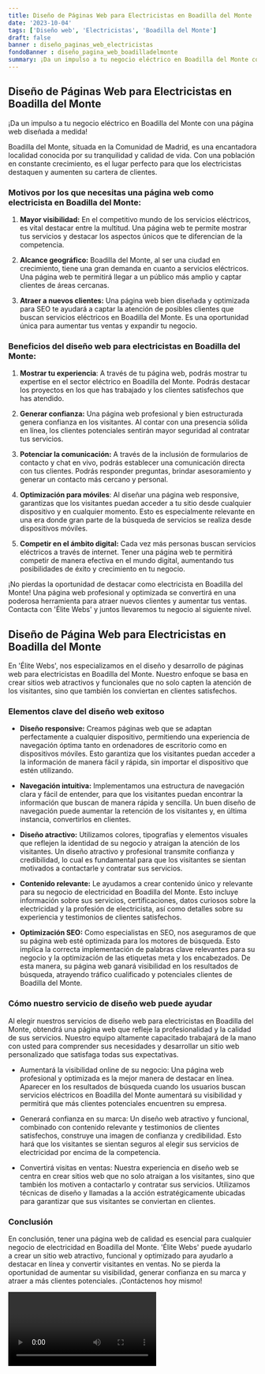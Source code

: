 ```yaml
---
title: Diseño de Páginas Web para Electricistas en Boadilla del Monte
date: '2023-10-04'
tags: ['Diseño web', 'Electricistas', 'Boadilla del Monte']
draft: false
banner : diseño_paginas_web_electricistas
fondoBanner : diseño_pagina_web_boadilladelmonte
summary: ¡Da un impulso a tu negocio eléctrico en Boadilla del Monte con una página web diseñada a medida!
---
```


## Diseño de Páginas Web para Electricistas en Boadilla del Monte

¡Da un impulso a tu negocio eléctrico en Boadilla del Monte con una página web diseñada a medida!

Boadilla del Monte, situada en la Comunidad de Madrid, es una encantadora localidad conocida por su tranquilidad y calidad de vida. Con una población en constante crecimiento, es el lugar perfecto para que los electricistas destaquen y aumenten su cartera de clientes.

### Motivos por los que necesitas una página web como electricista en Boadilla del Monte:

1. **Mayor visibilidad:** En el competitivo mundo de los servicios eléctricos, es vital destacar entre la multitud. Una página web te permite mostrar tus servicios y destacar los aspectos únicos que te diferencian de la competencia.

2. **Alcance geográfico:** Boadilla del Monte, al ser una ciudad en crecimiento, tiene una gran demanda en cuanto a servicios eléctricos. Una página web te permitirá llegar a un público más amplio y captar clientes de áreas cercanas.

3. **Atraer a nuevos clientes:** Una página web bien diseñada y optimizada para SEO te ayudará a captar la atención de posibles clientes que buscan servicios eléctricos en Boadilla del Monte. Es una oportunidad única para aumentar tus ventas y expandir tu negocio.

### Beneficios del diseño web para electricistas en Boadilla del Monte:

1. **Mostrar tu experiencia**: A través de tu página web, podrás mostrar tu expertise en el sector eléctrico en Boadilla del Monte. Podrás destacar los proyectos en los que has trabajado y los clientes satisfechos que has atendido.

2. **Generar confianza:** Una página web profesional y bien estructurada genera confianza en los visitantes. Al contar con una presencia sólida en línea, los clientes potenciales sentirán mayor seguridad al contratar tus servicios.

3. **Potenciar la comunicación:** A través de la inclusión de formularios de contacto y chat en vivo, podrás establecer una comunicación directa con tus clientes. Podrás responder preguntas, brindar asesoramiento y generar un contacto más cercano y personal.

4. **Optimización para móviles**: Al diseñar una página web responsive, garantizas que los visitantes puedan acceder a tu sitio desde cualquier dispositivo y en cualquier momento. Esto es especialmente relevante en una era donde gran parte de la búsqueda de servicios se realiza desde dispositivos móviles.

5. **Competir en el ámbito digital:** Cada vez más personas buscan servicios eléctricos a través de internet. Tener una página web te permitirá competir de manera efectiva en el mundo digital, aumentando tus posibilidades de éxito y crecimiento en tu negocio.

¡No pierdas la oportunidad de destacar como electricista en Boadilla del Monte! Una página web profesional y optimizada se convertirá en una poderosa herramienta para atraer nuevos clientes y aumentar tus ventas. Contacta con 'Élite Webs' y juntos llevaremos tu negocio al siguiente nivel.

<GifSeo />

<Cta />

## Diseño de Página Web para Electricistas en Boadilla del Monte

En 'Élite Webs', nos especializamos en el diseño y desarrollo de páginas web para electricistas en Boadilla del Monte. Nuestro enfoque se basa en crear sitios web atractivos y funcionales que no solo capten la atención de los visitantes, sino que también los conviertan en clientes satisfechos.

### Elementos clave del diseño web exitoso

- **Diseño responsive:** Creamos páginas web que se adaptan perfectamente a cualquier dispositivo, permitiendo una experiencia de navegación óptima tanto en ordenadores de escritorio como en dispositivos móviles. Esto garantiza que los visitantes puedan acceder a la información de manera fácil y rápida, sin importar el dispositivo que estén utilizando.

- **Navegación intuitiva:** Implementamos una estructura de navegación clara y fácil de entender, para que los visitantes puedan encontrar la información que buscan de manera rápida y sencilla. Un buen diseño de navegación puede aumentar la retención de los visitantes y, en última instancia, convertirlos en clientes.

- **Diseño atractivo:** Utilizamos colores, tipografías y elementos visuales que reflejen la identidad de su negocio y atraigan la atención de los visitantes. Un diseño atractivo y profesional transmite confianza y credibilidad, lo cual es fundamental para que los visitantes se sientan motivados a contactarle y contratar sus servicios.

- **Contenido relevante:** Le ayudamos a crear contenido único y relevante para su negocio de electricidad en Boadilla del Monte. Esto incluye información sobre sus servicios, certificaciones, datos curiosos sobre la electricidad y la profesión de electricista, así como detalles sobre su experiencia y testimonios de clientes satisfechos.

- **Optimización SEO:** Como especialistas en SEO, nos aseguramos de que su página web esté optimizada para los motores de búsqueda. Esto implica la correcta implementación de palabras clave relevantes para su negocio y la optimización de las etiquetas meta y los encabezados. De esta manera, su página web ganará visibilidad en los resultados de búsqueda, atrayendo tráfico cualificado y potenciales clientes de Boadilla del Monte.

### Cómo nuestro servicio de diseño web puede ayudar

Al elegir nuestros servicios de diseño web para electricistas en Boadilla del Monte, obtendrá una página web que refleje la profesionalidad y la calidad de sus servicios. Nuestro equipo altamente capacitado trabajará de la mano con usted para comprender sus necesidades y desarrollar un sitio web personalizado que satisfaga todas sus expectativas.

- Aumentará la visibilidad online de su negocio: Una página web profesional y optimizada es la mejor manera de destacar en línea. Aparecer en los resultados de búsqueda cuando los usuarios buscan servicios eléctricos en Boadilla del Monte aumentará su visibilidad y permitirá que más clientes potenciales encuentren su empresa.

- Generará confianza en su marca: Un diseño web atractivo y funcional, combinado con contenido relevante y testimonios de clientes satisfechos, construye una imagen de confianza y credibilidad. Esto hará que los visitantes se sientan seguros al elegir sus servicios de electricidad por encima de la competencia.

- Convertirá visitas en ventas: Nuestra experiencia en diseño web se centra en crear sitios web que no solo atraigan a los visitantes, sino que también los motiven a contactarlo y contratar sus servicios. Utilizamos técnicas de diseño y llamadas a la acción estratégicamente ubicadas para garantizar que sus visitantes se conviertan en clientes.

### Conclusión

En conclusión, tener una página web de calidad es esencial para cualquier negocio de electricidad en Boadilla del Monte. 'Élite Webs' puede ayudarlo a crear un sitio web atractivo, funcional y optimizado para ayudarlo a destacar en línea y convertir visitantes en ventas. No se pierda la oportunidad de aumentar su visibilidad, generar confianza en su marca y atraer a más clientes potenciales. ¡Contáctenos hoy mismo!

<Video />

<CtaBot job='Electricistas' city='Boadilla del Monte'/>

<Gmaps query='Boadilla del Monte+españa+maps' />